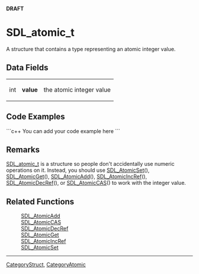 <!-- pragma section-numbers off -->
<!-- pragma disable-camelcase -->
'''DRAFT'''

= SDL_atomic_t =
A structure that contains a type representing an atomic integer value.


== Data Fields ==
{|
|int
|'''value'''
|the atomic integer value
|}

== Code Examples ==
```c++
You can add your code example here
```

== Remarks ==
[[SDL_atomic_t]] is a structure so people don't accidentally use numeric operations on it.  Instead, you should use [[SDL_AtomicSet]](), [[SDL_AtomicGet]](), [[SDL_AtomicAdd]](), [[SDL_AtomicIncRef]](), [[SDL_AtomicDecRef]](), or [[SDL_AtomicCAS]]() to work with the integer value.  


== Related Functions ==
:[[SDL_AtomicAdd]]
:[[SDL_AtomicCAS]]
:[[SDL_AtomicDecRef]]
:[[SDL_AtomicGet]]
:[[SDL_AtomicIncRef]]
:[[SDL_AtomicSet]]

----
[[CategoryStruct]], [[CategoryAtomic]]
